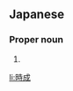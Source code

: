 ==Japanese==
{{ja-kanjitab|とき|なり}}

===Proper noun===
{{ja-pos|ときなり|proper}}

# {{given name|male|lang=ja|sort=ときなり}}

[[li:時成]]